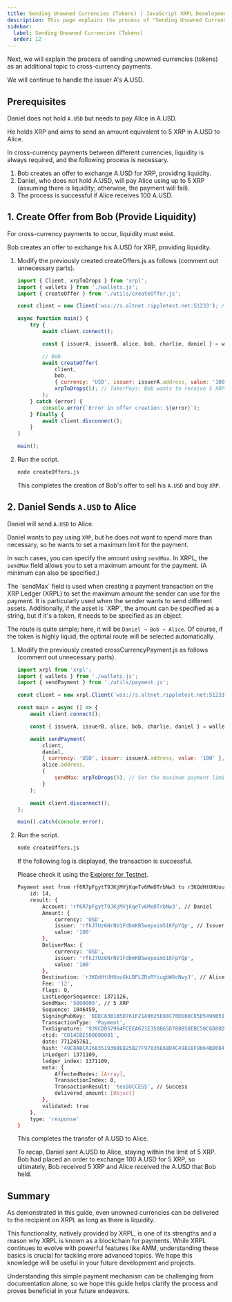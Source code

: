```yaml
---
title: Sending Unowned Currencies (Tokens) | JavaScript XRPL Development Level 3
description: This page explains the process of "Sending Unowned Currencies (Tokens)" as part of Level 3 JavaScript XRPL development.
sidebar:
  label: Sending Unowned Currencies (Tokens)
  order: 12
---
```



Next, we will explain the process of sending unowned currencies (tokens) as an additional topic to cross-currency payments.

We will continue to handle the issuer A's A.USD.

## Prerequisites

Daniel does not hold `A.USD` but needs to pay Alice in A.USD.

He holds XRP and aims to send an amount equivalent to 5 XRP in A.USD to Alice.

In cross-currency payments between different currencies, liquidity is always required, and the following process is necessary.

1. Bob creates an offer to exchange A.USD for XRP, providing liquidity.
2. Daniel, who does not hold A.USD, will pay Alice using up to 5 XRP (assuming there is liquidity; otherwise, the payment will fail).
3. The process is successful if Alice receives 100 A.USD.

## 1. Create Offer from Bob (Provide Liquidity)

For cross-currency payments to occur, liquidity must exist.

Bob creates an offer to exchange his A.USD for XRP, providing liquidity.

<Steps>

1. Modify the previously created createOffers.js as follows (comment out unnecessary parts).

    ```javascript
    import { Client, xrpToDrops } from 'xrpl';
    import { wallets } from './wallets.js';
    import { createOffer } from './utils/createOffer.js';

    const client = new Client('wss://s.altnet.rippletest.net:51233'); // Use the testnet

    async function main() {
        try {
            await client.connect();

            const { issuerA, issuerB, alice, bob, charlie, daniel } = wallets;

            // Bob
            await createOffer(
                client,
                bob,
                { currency: 'USD', issuer: issuerA.address, value: '100' }, // TokenGets: offering 100 A.USD
                xrpToDrops(5); // TakerPays: Bob wants to receive 5 XRP
            );
        } catch (error) {
            console.error(`Error in offer creation: ${error}`);
        } finally {
            await client.disconnect();
        }
    }

    main();
    ```

2. Run the script.

    ```bash
    node createOffers.js
    ```

    This completes the creation of Bob's offer to sell his `A.USD` and buy `XRP`.
</Steps>

## 2. Daniel Sends `A.USD` to Alice

Daniel will send `A.USD` to Alice.

Daniel wants to pay using `XRP`, but he does not want to spend more than necessary, so he wants to set a maximum limit for the payment.

In such cases, you can specify the amount using `sendMax`. In XRPL, the `sendMax` field allows you to set a maximum amount for the payment. (A minimum can also be specified.)

<Aside title="About sendMax">
The `sendMax` field is used when creating a payment transaction on the XRP Ledger (XRPL) to set the maximum amount the sender can use for the payment.
It is particularly used when the sender wants to send different assets. Additionally, if the asset is `XRP`, the amount can be specified as a string, but if it's a token, it needs to be specified as an object.
</Aside>

The route is quite simple; here, it will be `Daniel → Bob → Alice`. Of course, if the token is highly liquid, the optimal route will be selected automatically.

<Steps>

1. Modify the previously created crossCurrencyPayment.js as follows (comment out unnecessary parts).

    ```javascript
    import xrpl from 'xrpl';
    import { wallets } from './wallets.js';
    import { sendPayment } from './utils/payment.js';

    const client = new xrpl.Client('wss://s.altnet.rippletest.net:51233');

    const main = async () => {
        await client.connect();

        const { issuerA, issuerB, alice, bob, charlie, daniel } = wallets;

        await sendPayment(
            client,
            daniel,
            { currency: 'USD', issuer: issuerA.address, value: '100' }, // Currency Alice wants to receive: A.USD
            alice.address,
            {
                sendMax: xrpToDrops(5), // Set the maximum payment limit to 5 XRP
            }
        );

        await client.disconnect();
    };

    main().catch(console.error);
    ```

2. Run the script.

    ```bash
    node createOffers.js
    ```
    
    If the following log is displayed, the transaction is successful.

    Please check it using the [Explorer for Testnet](https://test.bithomp.com/explorer/).

    ```bash
    Payment sent from rf6R7pFgytT9JKjMVjKqeTv6MeDTrbNw3 to r3KQdHtUHUouGkLBFLZRxRYiugbW8cNwyJ: {
        id: 14,
        result: {
            Account: 'rf6R7pFgytT9JKjMVjKqeTv6MeDTrbNw3', // Daniel
            Amount: {
                currency: 'USD',
                issuer: 'rfkJ7Uz6NrNV1FdbmKB5wepoim51KFpYQp', // Issuer A
                value: '100'
            },
            DeliverMax: {
                currency: 'USD',
                issuer: 'rfkJ7Uz6NrNV1FdbmKB5wepoim51KFpYQp',
                value: '100'
            },
            Destination: 'r3KQdHtUHUouGkLBFLZRxRYiugbW8cNwyJ', // Alice
            Fee: '12',
            Flags: 0,
            LastLedgerSequence: 1371126,
            SendMax: '5000000', // 5 XRP
            Sequence: 1046459,
            SigningPubKey: 'EDEC83B1B5D761F21A9625E88C70EE68CE5D5496B513DC6295CEDA7905065DD51A',
            TransactionType: 'Payment',
            TxnSignature: '939CD057964FCEEA621E358B65D780B50EBC50C6D80D83F5E93B463B9365F553261E27B7420E18CFBD9524A7E57C8EF20694C39B6B677F1EDBAD0ECA88F8260F',
            ctid: 'C014EBE500000001',
            date: 771245761,
            hash: '49C8ABCA168351936BE825B27F97836E68D4C49818F9664BD08447B6E4044A2A',
            inLedger: 1371109,
            ledger_index: 1371109,
            meta: {
                AffectedNodes: [Array],
                TransactionIndex: 0,
                TransactionResult: 'tesSUCCESS', // Success
                delivered_amount: [Object]
            },
            validated: true
        },
        type: 'response'
    }
    ```

    This completes the transfer of A.USD to Alice.

    To recap, Daniel sent A.USD to Alice, staying within the limit of 5 XRP. 
    Bob had placed an order to exchange 100 A.USD for 5 XRP, so ultimately, Bob received 5 XRP and Alice received the A.USD that Bob held.

</Steps>

## Summary

As demonstrated in this guide, even unowned currencies can be delivered to the recipient on XRPL as long as there is liquidity.

This functionality, natively provided by XRPL, is one of its strengths and a reason why XRPL is known as a blockchain for payments. While XRPL continues to evolve with powerful features like AMM, understanding these basics is crucial for tackling more advanced topics. We hope this knowledge will be useful in your future development and projects.

Understanding this simple payment mechanism can be challenging from documentation alone, so we hope this guide helps clarify the process and proves beneficial in your future endeavors.